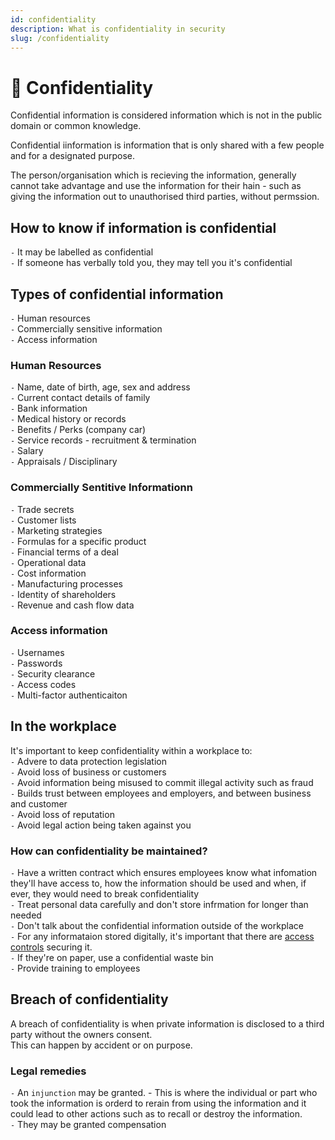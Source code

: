 ```yaml
---
id: confidentiality
description: What is confidentiality in security
slug: /confidentiality
---
```


# 🤫 Confidentiality


Confidential information is considered information which is not in the public domain or common knowledge.

Confidential iinformation is information that is only shared with a few people and for a designated purpose.  <br />

The person/organisation which is recieving the information, generally cannot take advantage and use the information for their hain - such as giving the information out to unauthorised third parties, without permssion. 

## How to know if information is confidential

` - ` It may be labelled as confidential <br />
` - ` If someone has verbally told you, they may tell you it's confidential  <br />

## Types of confidential information
` - ` Human resources  <br />
` - ` Commercially sensitive information  <br />
` - ` Access information <br />

### Human Resources
` - ` Name, date of birth, age, sex and address <br />
` - ` Current contact details of family <br />
` - ` Bank information <br />
` - ` Medical history or records <br />
` - ` Benefits / Perks (company car) <br />
` - ` Service records - recruitment & termination <br />
` - ` Salary <br />
` - ` Appraisals / Disciplinary  <br />

### Commercially Sentitive Informationn

` - ` Trade secrets <br />
` - ` Customer lists <br />
` - ` Marketing strategies <br />
` - ` Formulas for a specific product <br />
` - ` Financial terms of a deal <br />
` - ` Operational data <br />
` - ` Cost information <br />
` - ` Manufacturing processes <br />
` - ` Identity of shareholders <br />
` - ` Revenue and cash flow data <br />

### Access information

` - ` Usernames <br />
` - ` Passwords  <br /> 
` - ` Security clearance  <br />
` - ` Access codes  <br />
` - ` Multi-factor authenticaiton  <br />

## In the workplace

It's important to keep confidentiality within a workplace to: <br />
` - ` Advere to data protection legislation <br />
` - ` Avoid loss of business or customers <br />
` - ` Avoid information being misused to commit illegal activity such as fraud <br />
` - ` Builds trust between employees and employers, and between business and customer <br />
` - ` Avoid loss of reputation <br />
` - ` Avoid legal action being taken against you <br />

### How can confidentiality be maintained?
` - ` Have a written contract which ensures employees know what infomation they'll have access to, how the information should be used and when, if ever, they would need to break confidentiality <br /> 
` - ` Treat personal data carefully and don't store infrmation for longer than needed  <br /> 
` - ` Don't talk about the confidential information outside of the workplace  <br /> 
` - ` For any informataion stored digitally, it's important that there are [access controls](/docs/access-controls "pageRef") securing it. <br />
` - ` If they're on paper, use a confidential waste bin <br />
` - ` Provide training to employees <br />

## Breach of confidentiality
A breach of confidentiality is when private information is disclosed to a third party without the owners consent. <br />
This can happen by accident or on purpose. <br />

### Legal remedies
` - ` An `injunction` may be granted. - This is where the individual or part who took the information is orderd to rerain from using the information and it could lead to other actions such as to recall or destroy the information. <br />
` - ` They may be granted compensation <br />